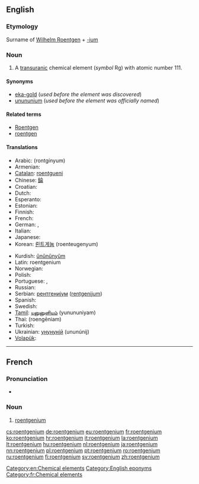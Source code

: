 {{also|Roentgenium}}
==English==
{{elements|Rg|darmstadtium|Ds|copernicium|Cn}}

===Etymology===
Surname of [[w:Wilhelm Roentgen|Wilhelm Roentgen]] + [[-ium]]

===Noun===
{{en-noun|-}}
{{wikipedia}}

# A [[transuranic]] chemical element (''symbol'' Rg) with atomic number 111.

====Synonyms====
* [[eka-gold]] (''used before the element was discovered'')
* [[unununium]] (''used before the element was officially named'')

====Related terms====
* [[w:Wilhelm Roentgen|Roentgen]]
* [[roentgen]]

====Translations====
{{trans-top|chemical element}}
* Arabic: {{Arab|[[رونتجينيوم]]}} (rontgínyum) {{m}}
* Armenian: {{t|hy|ռենտգենիում|tr=ṙentgenium|sc=Armn}}
* [[Catalan]]: [[roentgueni]]
* Chinese: [[錀]]
* Croatian: {{t-|hr|rendgenij|m}}
* Dutch: {{t-|nl|roentgenium|n}}
* Esperanto: {{t-|eo|rentgenio|xs=Esperanto}}
* Estonian: {{t-|et|röntgeenium}}
* Finnish: {{t+|fi|röntgenium}}
* French: {{t+|fr|roentgenium|m}}
* German: {{t+|de|Roentgenium}}, {{t+|de|Röntgenium|n}}
* Italian: {{t+|it|roentgenio|m}}
* Japanese: {{t+|ja|レントゲニウム|tr=rentogeniumu}}
* Korean: [[뢴트게늄]] (roenteugenyum)
{{trans-mid}}
* Kurdish: [[ûnûnûnyûm]]
* Latin: roentgenium {{n}}<!--Neo-Latin-->
* Norwegian: {{t-|no|roentgenium}}
* Polish: {{t+|pl|roentgen|m}}
* Portuguese: {{t+|pt|roentgênio|m}} {{qualifier|Brazil}},  {{t+|pt|roentgénio|m}} {{qualifier|Portugal}}
* Russian: {{t+|ru|рентгений|m|tr=rentgénij}}
* Serbian: [[рентгенијум]] ([[rentgenijum]]) {{m}}
* Spanish: {{t+|es|roentgenio|m}}
* Swedish: {{t+|sv|röntgenium}}
* [[Tamil]]: [[யுனுனுனியம்]] (yunununiyam)
* Thai: {{Thai|[[เรินต์เกเนียม]]}} (roengēniam)
* Turkish: {{t+|tr|röntgenyum}}
* Ukrainian: [[унунуній]] (ununúnij) {{m}}
* [[Volapük]]: {{t|vo|röntgenin|xs=Volapük}}
{{trans-bottom}}

[[Category:en:Chemical elements]]
[[Category:English eponyms]]
----

==French==
{{wikipedia|lang=fr}}

===Pronunciation===
* {{IPA|lang=fr|/ʁœnt.ɡɛ.njɔm/}}

===Noun===
{{fr-noun|m}}

# [[#English|roentgenium]]

[[Category:fr:Chemical elements]]

[[cs:roentgenium]]
[[de:roentgenium]]
[[eu:roentgenium]]
[[fr:roentgenium]]
[[ko:roentgenium]]
[[hr:roentgenium]]
[[it:roentgenium]]
[[la:roentgenium]]
[[lt:roentgenium]]
[[hu:roentgenium]]
[[nl:roentgenium]]
[[ja:roentgenium]]
[[nn:roentgenium]]
[[pl:roentgenium]]
[[pt:roentgenium]]
[[ro:roentgenium]]
[[ru:roentgenium]]
[[fi:roentgenium]]
[[sv:roentgenium]]
[[zh:roentgenium]]